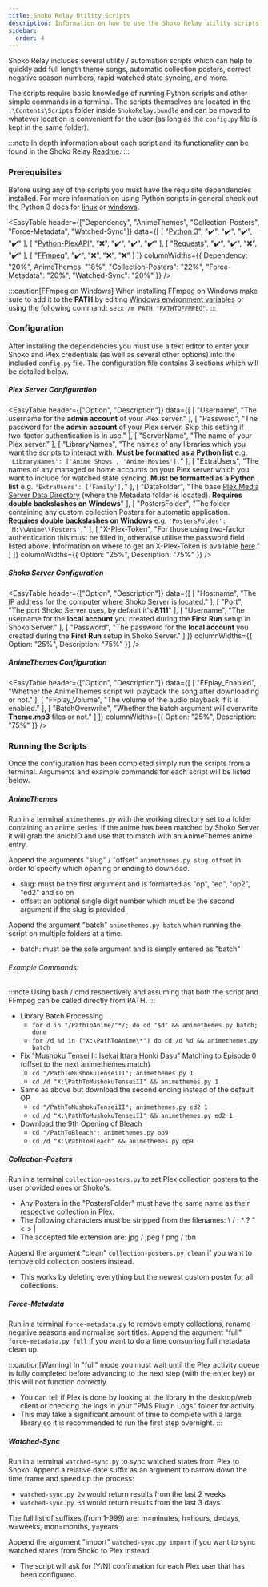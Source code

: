 ```yaml
---
title: Shoko Relay Utility Scripts
description: Information on how to use the Shoko Relay utility scripts.
sidebar:
  order: 4
---
```



Shoko Relay includes several utility / automation scripts which can help to quickly add full length theme songs, automatic collection posters, correct negative season numbers, rapid watched state syncing, and more.

The scripts require basic knowledge of running Python scripts and other simple commands in a terminal. The scripts themselves are located in the `.\Contents\Scripts` folder inside `ShokoRelay.bundle` and can be moved to whatever location is convenient for the user (as long as the `config.py` file is kept in the same folder).

:::note
In depth information about each script and its functionality can be found in the Shoko Relay [Readme](https://github.com/natyusha/ShokoRelay.bundle?tab=readme-ov-file#scripts).
:::

### Prerequisites
Before using any of the scripts you must have the requisite dependencies installed. For more information on using Python scripts in general check out the Python 3 docs for [linux](https://docs.python.org/3/using/unix.html#on-linux) or [windows](https://docs.python.org/3/using/windows.html). 

<EasyTable
    header={["Dependency", "AnimeThemes", "Collection-Posters", "Force-Metadata", "Watched-Sync"]}
    data={[
      [
        "[Python 3](https://www.python.org/downloads/)",
        "✔️",
        "✔️",
        "✔️",
        "✔️"
      ],
      [
        "[Python-PlexAPI](https://pypi.org/project/PlexAPI/)",
        "❌",
        "✔️",
        "✔️",
        "✔️"
      ],
      [
        "[Requests](https://pypi.org/project/requests/)",
        "✔️",
        "✔️",
        "❌",
        "✔️"
      ],
      [
        "[FFmpeg](https://ffmpeg.org/download.html)",
        "✔️",
        "❌",
        "❌",
        "❌"
      ]
    ]}
    columnWidths={{ Dependency: "20%", AnimeThemes: "18%", "Collection-Posters": "22%", "Force-Metadata": "20%", "Watched-Sync": "20%" }}
/>

:::caution[FFmpeg on Windows]
When installing FFmpeg on Windows make sure to add it to the **PATH** by editing [Windows environment variables](https://phoenixnap.com/kb/ffmpeg-windows#ftoc-heading-4) or using the following command: `setx /m PATH "PATHTOFFMPEG"`.
:::

### Configuration
After installing the dependencies you must use a text editor to enter your Shoko and Plex credentials (as well as several other options) into the included `config.py` file. The configuration file contains 3 sections which will be detailed below.

##### Plex Server Configuration
<EasyTable
    header={["Option", "Description"]}
    data={[
      [
        "Username",
        "The username for the **admin account** of your Plex server."
      ],
      [
        "Password",
        "The password for the **admin account** of your Plex server. Skip this setting if two-factor authentication is in use."
      ],
      [
        "ServerName",
        "The name of your Plex server."
      ],
      [
        "LibraryNames",
        "The names of any libraries which you want the scripts to interact with. **Must be formatted as a Python list** e.g. `'LibraryNames': ['Anime Shows', 'Anime Movies'],`"
      ],
      [
        "ExtraUsers",
        "The names of any managed or home accounts on your Plex server which you want to include for watched state syncing. **Must be formatted as a Python list** e.g. `'ExtraUsers': ['Family'],`"
      ],
      [
        "DataFolder",
        "The base [Plex Media Server Data Directory](https://support.plex.tv/articles/202915258-where-is-the-plex-media-server-data-directory-located/) (where the Metadata folder is located). **Requires double backslashes on Windows**"
      ],
      [
        "PostersFolder",
        "The folder containing any custom collection Posters for automatic application. **Requires double backslashes on Windows** e.g. `'PostersFolder': 'M:\\Anime\\Posters',`"
      ],
      [
        "X-Plex-Token",
        "For those using two-factor authentication this must be filled in, otherwise utilise the password field listed above. Information on where to get an X-Plex-Token is available [here](https://support.plex.tv/articles/204059436-finding-an-authentication-token-x-plex-token/)."
      ]
    ]}
    columnWidths={{ Option: "25%", Description: "75%" }}
/>

##### Shoko Server Configuration 
<EasyTable
    header={["Option", "Description"]}
    data={[
      [
        "Hostname",
        "The IP address for the computer where Shoko Server is located."
      ],
      [
        "Port",
        "The port Shoko Server uses, by default it's **8111**"
      ],
      [
        "Username",
        "The username for the **local account** you created during the **First Run** setup in Shoko Server."
      ],
      [
        "Password",
        "The password for the **local account** you created during the **First Run** setup in Shoko Server."
      ]
    ]}
    columnWidths={{ Option: "25%", Description: "75%" }}
/>

##### AnimeThemes Configuration
<EasyTable
    header={["Option", "Description"]}
    data={[
      [
        "FFplay_Enabled",
        "Whether the AnimeThemes script will playback the song after downloading or not."
      ],
      [
        "FFplay_Volume",
        "The volume of the audio playback if it is enabled."
      ],
      [
        "BatchOverwrite",
        "Whether the batch argument will overwrite **Theme.mp3** files or not."
      ]
    ]}
    columnWidths={{ Option: "25%", Description: "75%" }}
/>

### Running the Scripts
Once the configuration has been completed simply run the scripts from a terminal. Arguments and example commands for each script will be listed below.

##### AnimeThemes
Run in a terminal `animethemes.py` with the working directory set to a folder containing an anime series. If the anime has been matched by Shoko Server it will grab the anidbID and use that to match with an AnimeThemes anime entry.

Append the arguments "slug" / "offset" `animethemes.py slug offset` in order to specify which opening or ending to download.
  - slug: must be the first argument and is formatted as "op", "ed", "op2", "ed2" and so on
  - offset: an optional single digit number which must be the second argument if the slug is provided

Append the argument "batch" `animethemes.py batch` when running the script on multiple folders at a time. 
  - batch: must be the sole argument and is simply entered as "batch"

###### Example Commands:
:::note
Using bash / cmd respectively and assuming that both the script and FFmpeg can be called directly from PATH.
:::
- Library Batch Processing
  - `for d in "/PathToAnime/"*/; do cd "$d" && animethemes.py batch; done`
  - `for /d %d in ("X:\PathToAnime\*") do cd /d %d && animethemes.py batch`
- Fix "Mushoku Tensei II: Isekai Ittara Honki Dasu" Matching to Episode 0 (offset to the next animethemes match)
  - `cd "/PathToMushokuTenseiII"; animethemes.py 1`
  - `cd /d "X:\PathToMushokuTenseiII" && animethemes.py 1`
- Same as above but download the second ending instead of the default OP
  - `cd "/PathToMushokuTenseiII"; animethemes.py ed2 1`
  - `cd /d "X:\PathToMushokuTenseiII" && animethemes.py ed2 1`
- Download the 9th Opening of Bleach
  - `cd "/PathToBleach"; animethemes.py op9`
  - `cd /d "X:\PathToBleach" && animethemes.py op9`

##### Collection-Posters
Run in a terminal `collection-posters.py` to set Plex collection posters to the user provided ones or Shoko's.
- Any Posters in the "PostersFolder" must have the same name as their respective collection in Plex.
- The following characters must be stripped from the filenames: \ / : * ? " < > |
- The accepted file extension are: jpg / jpeg / png / tbn

Append the argument "clean" `collection-posters.py clean` if you want to remove old collection posters instead.
  - This works by deleting everything but the newest custom poster for all collections.

##### Force-Metadata
Run in a terminal `force-metadata.py` to remove empty collections, rename negative seasons and normalise sort titles. Append the argument "full" `force-metadata.py full` if you want to do a time consuming full metadata clean up.

:::caution[Warning]
In "full" mode you must wait until the Plex activity queue is fully completed before advancing to the next step (with the enter key) or this will not function correctly.
  - You can tell if Plex is done by looking at the library in the desktop/web client or checking the logs in your "PMS Plugin Logs" folder for activity.
  - This may take a significant amount of time to complete with a large library so it is recommended to run the first step overnight.
:::

##### Watched-Sync
Run in a terminal `watched-sync.py` to sync watched states from Plex to Shoko. Append a relative date suffix as an argument to narrow down the time frame and speed up the process:
- `watched-sync.py 2w` would return results from the last 2 weeks
- `watched-sync.py 3d` would return results from the last 3 days

The full list of suffixes (from 1-999) are: m=minutes, h=hours, d=days, w=weeks, mon=months, y=years

Append the argument "import" `watched-sync.py import` if you want to sync watched states from Shoko to Plex instead.
- The script will ask for (Y/N) confirmation for each Plex user that has been configured.
